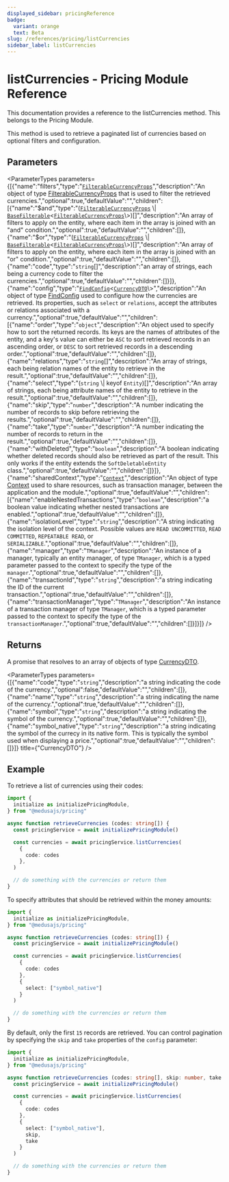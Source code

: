 ```yaml
---
displayed_sidebar: pricingReference
badge:
  variant: orange
  text: Beta
slug: /references/pricing/listCurrencies
sidebar_label: listCurrencies
---
```



# listCurrencies - Pricing Module Reference

This documentation provides a reference to the listCurrencies method. This belongs to the Pricing Module.

This method is used to retrieve a paginated list of currencies based on optional filters and configuration.

## Parameters

<ParameterTypes parameters={[{"name":"filters","type":"[`FilterableCurrencyProps`](../../interfaces/FilterableCurrencyProps.mdx)","description":"An object of type [FilterableCurrencyProps](../../interfaces/FilterableCurrencyProps.mdx) that is used to filter the retrieved currencies.","optional":true,"defaultValue":"","children":[{"name":"$and","type":"([`FilterableCurrencyProps`](../../interfaces/FilterableCurrencyProps.mdx) \\| [`BaseFilterable`](../../interfaces/BaseFilterable.mdx)<[`FilterableCurrencyProps`](../../interfaces/FilterableCurrencyProps.mdx)\\>)[]","description":"An array of filters to apply on the entity, where each item in the array is joined with an \"and\" condition.","optional":true,"defaultValue":"","children":[]},{"name":"$or","type":"([`FilterableCurrencyProps`](../../interfaces/FilterableCurrencyProps.mdx) \\| [`BaseFilterable`](../../interfaces/BaseFilterable.mdx)<[`FilterableCurrencyProps`](../../interfaces/FilterableCurrencyProps.mdx)\\>)[]","description":"An array of filters to apply on the entity, where each item in the array is joined with an \"or\" condition.","optional":true,"defaultValue":"","children":[]},{"name":"code","type":"`string`[]","description":"an array of strings, each being a currency code to filter the currencies.","optional":true,"defaultValue":"","children":[]}]},{"name":"config","type":"[`FindConfig`](../../interfaces/FindConfig.mdx)<[`CurrencyDTO`](../../interfaces/CurrencyDTO.mdx)\\>","description":"An object of type [FindConfig](../../interfaces/FindConfig.mdx) used to configure how the currencies are retrieved. Its properties, such as `select` or `relations`, accept the attributes or relations associated with a currency.","optional":true,"defaultValue":"","children":[{"name":"order","type":"`object`","description":"An object used to specify how to sort the returned records. Its keys are the names of attributes of the entity, and a key's value can either be `ASC` to sort retrieved records in an ascending order, or `DESC` to sort retrieved records in a descending order.","optional":true,"defaultValue":"","children":[]},{"name":"relations","type":"`string`[]","description":"An array of strings, each being relation names of the entity to retrieve in the result.","optional":true,"defaultValue":"","children":[]},{"name":"select","type":"(`string` \\| keyof `Entity`)[]","description":"An array of strings, each being attribute names of the entity to retrieve in the result.","optional":true,"defaultValue":"","children":[]},{"name":"skip","type":"`number`","description":"A number indicating the number of records to skip before retrieving the results.","optional":true,"defaultValue":"","children":[]},{"name":"take","type":"`number`","description":"A number indicating the number of records to return in the result.","optional":true,"defaultValue":"","children":[]},{"name":"withDeleted","type":"`boolean`","description":"A boolean indicating whether deleted records should also be retrieved as part of the result. This only works if the entity extends the `SoftDeletableEntity` class.","optional":true,"defaultValue":"","children":[]}]},{"name":"sharedContext","type":"[`Context`](../../interfaces/Context.mdx)","description":"An object of type [Context](../../interfaces/Context.mdx) used to share resources, such as transaction manager, between the application and the module.","optional":true,"defaultValue":"","children":[{"name":"enableNestedTransactions","type":"`boolean`","description":"a boolean value indicating whether nested transactions are enabled.","optional":true,"defaultValue":"","children":[]},{"name":"isolationLevel","type":"`string`","description":"A string indicating the isolation level of the context. Possible values are `READ UNCOMMITTED`, `READ COMMITTED`, `REPEATABLE READ`, or `SERIALIZABLE`.","optional":true,"defaultValue":"","children":[]},{"name":"manager","type":"`TManager`","description":"An instance of a manager, typically an entity manager, of type `TManager`, which is a typed parameter passed to the context to specify the type of the `manager`.","optional":true,"defaultValue":"","children":[]},{"name":"transactionId","type":"`string`","description":"a string indicating the ID of the current transaction.","optional":true,"defaultValue":"","children":[]},{"name":"transactionManager","type":"`TManager`","description":"An instance of a transaction manager of type `TManager`, which is a typed parameter passed to the context to specify the type of the `transactionManager`.","optional":true,"defaultValue":"","children":[]}]}]} />

## Returns

A promise that resolves to an array of objects of type [CurrencyDTO](../../interfaces/CurrencyDTO.mdx).

<ParameterTypes parameters={[{"name":"code","type":"`string`","description":"a string indicating the code of the currency.","optional":false,"defaultValue":"","children":[]},{"name":"name","type":"`string`","description":"a string indicating the name of the currency.","optional":true,"defaultValue":"","children":[]},{"name":"symbol","type":"`string`","description":"a string indicating the symbol of the currency.","optional":true,"defaultValue":"","children":[]},{"name":"symbol_native","type":"`string`","description":"a string indicating the symbol of the currecy in its native form. This is typically the symbol used when displaying a price.","optional":true,"defaultValue":"","children":[]}]} title={"CurrencyDTO"} />

## Example

To retrieve a list of currencies using their codes:

```ts
import { 
  initialize as initializePricingModule,
} from "@medusajs/pricing"

async function retrieveCurrencies (codes: string[]) {
  const pricingService = await initializePricingModule()

  const currencies = await pricingService.listCurrencies(
    {
      code: codes
    },
  )

  // do something with the currencies or return them
}
```

To specify attributes that should be retrieved within the money amounts:

```ts
import { 
  initialize as initializePricingModule,
} from "@medusajs/pricing"

async function retrieveCurrencies (codes: string[]) {
  const pricingService = await initializePricingModule()

  const currencies = await pricingService.listCurrencies(
    {
      code: codes
    },
    {
      select: ["symbol_native"]
    }
  )

  // do something with the currencies or return them
}
```

By default, only the first `15` records are retrieved. You can control pagination by specifying the `skip` and `take` properties of the `config` parameter:

```ts
import { 
  initialize as initializePricingModule,
} from "@medusajs/pricing"

async function retrieveCurrencies (codes: string[], skip: number, take: number) {
  const pricingService = await initializePricingModule()

  const currencies = await pricingService.listCurrencies(
    {
      code: codes
    },
    {
      select: ["symbol_native"],
      skip,
      take
    }
  )

  // do something with the currencies or return them
}
```
